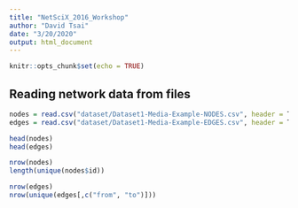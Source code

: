 ```yaml
---
title: "NetSciX_2016_Workshop"
author: "David Tsai"
date: "3/20/2020"
output: html_document
---
```


```r
knitr::opts_chunk$set(echo = TRUE)
```

## Reading network data from files
```r
nodes = read.csv("dataset/Dataset1-Media-Example-NODES.csv", header = T, as.is = T)
edges = read.csv("dataset/Dataset1-Media-Example-EDGES.csv", header = T, as.is = T)

head(nodes)
head(edges)

nrow(nodes)
length(unique(nodes$id))

nrow(edges)
nrow(unique(edges[,c("from", "to")]))
```

